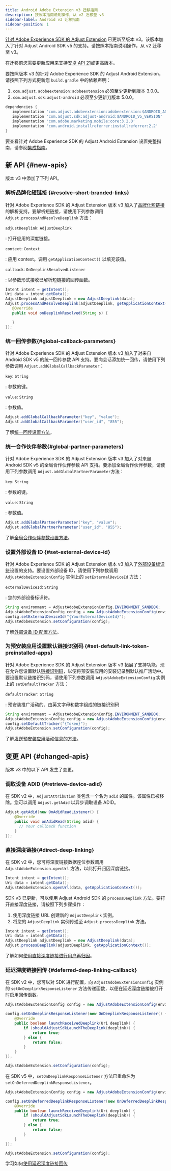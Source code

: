 ```yaml
---
title: Android Adobe Extension v3 迁移指南
description: 按照本指南说明操作，从 v2 迁移至 v3
sidebar-label: Android v3 迁移指南
sidebar-position: 1
---
```


[针对 Adobe Experience SDK 的 Adjust Extension](https://github.com/adjust/android_adobe_extension) 已更新至版本 v3。该版本加入了针对 Adjust Android SDK v5 的支持。请按照本指南说明操作，从 v2 迁移至 v3。

<Callout type="important">

在迁移前您需要更新应用来支持[安卓 API 21](https://developer.android.com/tools/releases/platforms#5.0)或更高版本。

</Callout>

要按照版本 v3 的针对 Adobe Experience SDK 的 Adjust Android Extension，请按照下列方式更新您 `build.gradle` 中的依赖声明：

1. `com.adjust.adobeextension:adobeextension` 必须至少更新到版本 3\.0\.0。
2. `com.adjust.sdk:adjust-android` 必须至少更新刀版本 5\.0\.0。

```groovy
dependencies {
   implementation 'com.adjust.adobeextension:adobeextension:$ANDROID_ADOBE_EXTENSION_V3_VERSION'
   implementation 'com.adjust.sdk:adjust-android:$ANDROID_V5_VERSION'
   implementation 'com.adobe.marketing.mobile:core:3.2.0'
   implementation 'com.android.installreferrer:installreferrer:2.2'
}
```

要查看针对 Adobe Experience SDK 的 Adjust Android Extension 设置完整指南，请参阅[集成指南](/zh/sdk/adobe-extension/android/integration)。

## 新 API {#new-apis}

<MinorVersion added="v3" size="large" />

版本 v3 中添加了下列 API。

### 解析品牌化短链接 {#resolve-short-branded-links}

针对 Adobe Experience SDK 的 Adjust Extension 版本 v3 加入了[品牌化短链接](https://help.adjust.com/zh/article/short-branded-links)的解析支持。要解析短链接，请使用下列参数调用 `Adjust.processAndResolveDeeplink` 方法：

<deflist>

`adjustDeeplink`: `AdjustDeeplink`

: 打开应用的深度链接。

`context`: `Context`

: 应用 context。调用 `getApplicationContext()` 以填充该值。

`callback`: `OnDeeplinkResolvedListener`

: 以参数形式接收已解析短链接的回传函数。

</DefList>

```java
Intent intent = getIntent();
Uri data = intent.getData();
AdjustDeeplink adjustDeeplink = new AdjustDeeplink(data);
Adjust.processAndResolveDeeplink(adjustDeeplink, getApplicationContext(), new OnDeeplinkResolvedListener() {
   @Override
   public void onDeeplinkResolved(String s) {

   }
});
```

### 统一回传参数{#global-callback-parameters}

针对 Adobe Experience SDK 的 Adjust Extension 版本 v3 加入了对来自 Android SDK v5 的统一回传参数 API 支持。要向会话添加统一回传，请使用下列参数调用 `Adjust.addGlobalCallbackParameter`：

<deflist>

`key`: `String`

: 参数的键。

`value`: `String`

: 参数值。

</DefList>

```java
Adjust.addGlobalCallbackParameter("key", "value");
Adjust.addGlobalCallbackParameter("user_id", "855");
```

了解[统一回传设置方法](/zh/sdk/adobe-extension/android/global-parameters#global-callback-parameters)。

### 统一合作伙伴参数{#global-partner-parameters}

针对 Adobe Experience SDK 的 Adjust Extension 版本 v3 加入了对来自 Android SDK v5 的全局合作伙伴参数 API 支持。要添加全局合作伙伴参数，请使用下列参数调用 `Adjust.addGlobalPartnerParameter`方法：

<deflist>

`key`: `String`

: 参数的键。

`value`: `String`

: 参数值。

</DefList>

```java
Adjust.addGlobalPartnerParameter("key", "value");
Adjust.addGlobalPartnerParameter("user_id", "855");
```

了解[全局合作伙伴参数设置方法](/zh/sdk/adobe-extension/android/global-parameters#global-partner-parameters)。

### 设置外部设备 ID {#set-external-device-id}

针对 Adobe Experience SDK 的 Adjust Extension 版本 v3 加入了[外部设备标识符](https://help.adjust.com/zh/article/external-device-identifiers)设置的支持。要设置外部设备 ID，请使用下列参数调用 `AdjustAdobeExtensionConfig` 实例上的 `setExternalDeviceId` 方法：

<deflist>

`externalDeviceId`: `String`

: 您的外部设备标识符。

</DefList>

```java
String environment = AdjustAdobeExtensionConfig.ENVIRONMENT_SANDBOX;
AdjustAdobeExtensionConfig config = new AdjustAdobeExtensionConfig(environment);
config.setExternalDeviceId("{YourExternalDeviceId}");
AdjustAdobeExtension.setConfiguration(config);
```

了解[外部设备 ID 配置方法](/zh/sdk/adobe-extension/android/external-device-id)。

### 为预安装应用设置默认链接识别码 {#set-default-link-token-preinstalled-apps}

针对 Adobe Experience SDK 的 Adjust Extension 版本 v3 拓展了支持功能，现在允许您设置默认[链接识别码](https://help.adjust.com/zh/article/links)，以便将预安装应用的安装记录到默认推广活动中。要设置默认链接识别码，请使用下列参数调用 `AdjustAdobeExtensionConfig` 实例上的 `setDefaultTracker` 方法：

<deflist>

`defaultTracker`: `String`

: 预安装推广活动的、由英文字母和数字组成的链接识别码

</DefList>

```java
String environment = AdjustAdobeExtensionConfig.ENVIRONMENT_SANDBOX;
AdjustAdobeExtensionConfig config = new AdjustAdobeExtensionConfig(environment);
config.setDefaultTracker("{Token}");
AdjustAdobeExtension.setConfiguration(config);
```

了解[发送预安装应用活动信息的方法](/zh/sdk/adobe-extension/android/preinstalled)。

## 变更 API {#changed-apis}

<MinorVersion changed="v3" size="large" />

版本 v3 中的以下 API 发生了变更。

### 调取设备 ADID {#retrieve-device-adid}

在 SDK v2 中，`AdjustAttribution` 类包含一个名为 `adid` 的属性。该属性已被移除。您可以调用 `Adjust.getAdid` 以异步调取设备 ADID。

```java
Adjust.getAdid(new OnAdidReadListener() {
    @Override
    public void onAdidRead(String adid) {
      // Your callback function
    }
});
```

### 直接深度链接{#direct-deep-linking}

在 SDK v2 中，您可将深度链接数据座位参数调用 `AdjustAdobeExtension.openUrl` 方法，以此打开归因深度链接。

```java
Intent intent = getIntent();
Uri data = intent.getData();
AdjustAdobeExtension.openUrl(data, getApplicationContext());
```

SDK v3 已更新，可以使用 Adjust Android SDK 的 `processDeeplink` 方法。要打开直接深度链接，请按照下列步骤操作：

1. 使用深度链接 URL 创建新的 `AdjustDeeplink` 实例。
2. 将您的 `AdjustDeeplink` 实例传递至 `Adjust.processDeeplink` 方法。

```java
Intent intent = getIntent();
Uri data = intent.getData();
AdjustDeeplink adjustDeeplink = new AdjustDeeplink(data);
Adjust.processDeeplink(adjustDeeplink, getApplicationContext());
```

了解如何[使用直接深度链接进行用户再归因](/zh/sdk/adobe-extension/android/deep-linking#reattribute-users-with-direct-deep-links)。

### 延迟深度链接回传 {#deferred-deep-linking-callback}

在 SDK v2 中，您可以对 SDK 进行配置，向 `AdjustAdobeExtensionConfig` 实例的 `setOnDeeplinkResponseListener` 方法传递函数，以便在延迟深度链接被打开时启用回传函数。

```java
AdjustAdobeExtensionConfig config = new AdjustAdobeExtensionConfig(environment);

config.setOnDeeplinkResponseListener(new OnDeeplinkResponseListener() {
    @Override
    public boolean launchReceivedDeeplink(Uri deeplink) {
        if (shouldAdjustSdkLaunchTheDeeplink(deeplink)) {
            return true;
        } else {
            return false;
        }
    }
});

AdjustAdobeExtension.setConfiguration(config);
```

在 SDK v5 中，`setOnDeeplinkResponseListener` 方法已重命名为 `setOnDeferredDeeplinkResponseListener`。

```java
AdjustAdobeExtensionConfig config = new AdjustAdobeExtensionConfig(environment);

config.setOnDeferredDeeplinkResponseListener(new OnDeferredDeeplinkResponseListener() {
    @Override
    public boolean launchReceivedDeeplink(Uri deeplink) {
        if (shouldAdjustSdkLaunchTheDeeplink(deeplink)) {
            return true;
        } else {
            return false;
        }
    }
});

AdjustAdobeExtension.setConfiguration(config);
```

学习如何[使用延迟深度链接回传](/zh/sdk/adobe-extension/android/deep-linking#deferred-deep-link-callbacks)
